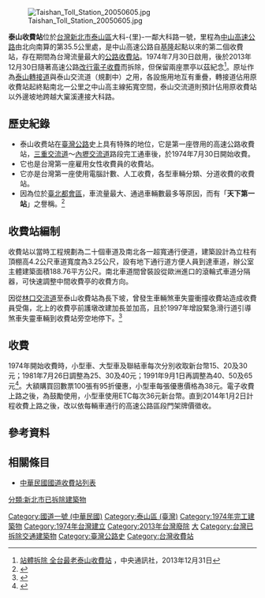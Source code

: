 {{coord|25.06152|121.41546|display=title}}
[[File:Taishan_Toll_Station_20050605.jpg|thumb]]

'''泰山收費站'''位於[[台灣|台灣]][[新北市|新北市]][[泰山區_(新北市)|泰山區]]大科-{里}-一鄰大科路一號，里程為[[中山高速公路|中山高速公路]]由北向南算的第35.5公里處，是中山高速公路自[[基隆|基隆]]起點以來的第二個收費站，存在期間為台灣流量最大的[[公路收費站|公路收費站]]。1974年7月30日啟用，後於2013年12月30日隨著高速公路[[高速公路電子收費系統_(臺灣)|改行電子收費]]而拆除，但保留兩座票亭以茲紀念<ref>[http://tw.news.yahoo.com/%E7%AB%99%E9%AB%94%E6%8B%86%E9%99%A4-%E5%85%A8%E5%8F%B0%E6%9C%80%E8%80%81%E6%B3%B0%E5%B1%B1%E6%94%B6%E8%B2%BB%E7%AB%99-171257140.html 站體拆除 全台最老泰山收費站] {{Wayback|url=http://tw.news.yahoo.com/%E7%AB%99%E9%AB%94%E6%8B%86%E9%99%A4-%E5%85%A8%E5%8F%B0%E6%9C%80%E8%80%81%E6%B3%B0%E5%B1%B1%E6%94%B6%E8%B2%BB%E7%AB%99-171257140.html |date=20140102074808 }}，中央通訊社，2013年12月31日</ref>。原址作為[[泰山轉接道|泰山轉接道]]與泰山交流道（規劃中）之用，各設施用地互有重疊，轉接道佔用原收費站起終點南北一公里之中山高主線拓寬空間，泰山交流道則預計佔用原收費站以外邊坡地跨越大窠溪連接大科路。

== 歷史紀錄 ==
*泰山收费站在[[台灣公路|臺灣公路]]史上具有特殊的地位，它是第一座啓用的高速公路收費站，[[三重交流道_(國道1號)|三重交流道]]～[[內壢交流道|內壢交流道]]路段完工通車後，於1974年7月30日開始收費。
*它也是台灣第一座雇用女性收費員的收費站。
*它亦是台灣第一座使用電腦計數、人工收費，各型車輛分類、分道收費的收費站。
*因為位於[[臺北都會區|臺北都會區]]，車流量最大、通過車輛數最多等原因，而有「'''天下第一站'''」之譽稱。<ref>{{cite news|title=天下第一站拆牌 收費員痛哭|url=http://www.chinatimes.com/newspapers/20131231000519-260114|publisher=中國時報|date=2013-12-31|accessdate=2017-05-30|archive-date=2017-09-05|archive-url=https://web.archive.org/web/20170905003649/http://www.chinatimes.com/newspapers/20131231000519-260114|dead-url=no}}</ref>

== 收費站編制 ==
收費站以當時工程規劃為二十個車道及南北各一超寬通行便道，建築設計為立柱有頂棚高4.2公尺車道寬度為3.25公尺，設有地下通行道方便人員到達車道，辦公室主體建築面積188.76平方公尺。南北車道間曾裝設從歐洲進口的滾輪式車道分隔器，可快速調整中間收費亭的收費方向。

因從[[林口交流道_(國道1號)|林口交流道]]至泰山收費站為長下坡，曾發生車輛煞車失靈衝撞收費站造成收費員受傷，北上的收費亭前護墩改建加長並加高，且於1997年增設緊急滑行道引導煞車失靈車輛到收費站旁空地停下。<ref>{{Cite web |url=http://www.freeway.gov.tw/northarchives/Publish.aspx?NID=2072&p=6806 |title=泰山收費站40年來的回億 |accessdate=2017-09-04 |archive-date=2017-09-05 |archive-url=https://web.archive.org/web/20170905002917/http://www.freeway.gov.tw/northarchives/Publish.aspx?NID=2072&p=6806 |dead-url=no }}</ref>

== 收費 ==
1974年開始收費時，小型車、大型車及聯結車每次分別收取新台幣15、20及30元；1981年7月26日調整為25、30及40元；1991年9月1日再調整為40、50及65元<ref>{{Cite web |url=http://www.freeway.gov.tw/northarchives/Publish.aspx?NID=2072&p=6803 |title=國道收費歷程大事記 |accessdate=2017-09-04 |archive-date=2017-09-05 |archive-url=https://web.archive.org/web/20170905004650/http://www.freeway.gov.tw/northarchives/Publish.aspx?NID=2072&p=6803 |dead-url=no }}</ref>。大額購買回數票100張有95折優惠，小型車每張優惠價格為38元。電子收費上路之後，為鼓勵使用，小型車使用ETC每次36元新台幣。直到2014年1月2日計程收費上路之後，改以依每輛車通行的高速公路區段門架牌價徵收。

== 參考資料 ==
<references/>

==相關條目==
{{commons category|Taishan Tollbooth}}
* [[中華民國國道收費站列表|中華民國國道收費站列表]]

[[Category:國道一號_(中華民國)|Category:國道一號 (中華民國)]]
[[Category:泰山區_(臺灣)|Category:泰山區 (臺灣)]]
[[Category:1974年完工建築物|Category:1974年完工建築物]]
[[Category:1974年台灣建立|Category:1974年台灣建立]]
[[Category:2013年台灣廢除|Category:2013年台灣廢除]]
[[Category:台灣基礎設施之最|大]]
[[Category:台灣已拆除交通建築物|Category:台灣已拆除交通建築物]]
[[分類:新北市已拆除建築物|分類:新北市已拆除建築物]]
[[Category:臺灣公路史|Category:臺灣公路史]]
[[Category:台灣收費站|Category:台灣收費站]]